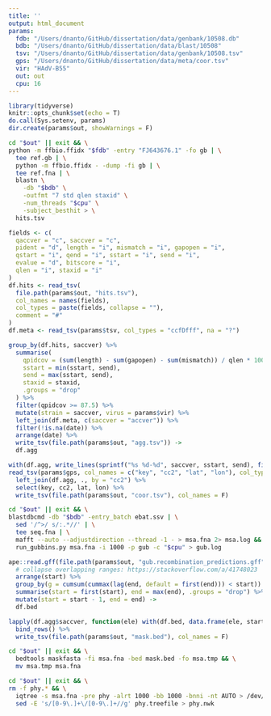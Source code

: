```yaml
---
title: ''
output: html_document
params:
  fdb: "/Users/dnanto/GitHub/dissertation/data/genbank/10508.db"
  bdb: "/Users/dnanto/GitHub/dissertation/data/blast/10508"
  tsv: "/Users/dnanto/GitHub/dissertation/data/genbank/10508.tsv"
  gps: "/Users/dnanto/GitHub/dissertation/data/meta/coor.tsv"
  vir: "HAdV-B55"
  out: out
  cpu: 16
---
```


```r
library(tidyverse)
knitr::opts_chunk$set(echo = T)
do.call(Sys.setenv, params)
dir.create(params$out, showWarnings = F)
```

```bash
cd "$out" || exit && \
python -m ffbio.ffidx "$fdb" -entry "FJ643676.1" -fo gb | \
  tee ref.gb | \
  python -m ffbio.ffidx - -dump -fi gb | \
  tee ref.fna | \
  blastn \
    -db "$bdb" \
    -outfmt "7 std qlen staxid" \
    -num_threads "$cpu" \
    -subject_besthit > \
  hits.tsv
```

```r
fields <- c(
  qaccver = "c", saccver = "c", 
  pident = "d", length = "i", mismatch = "i", gapopen = "i", 
  qstart = "i", qend = "i", sstart = "i", send = "i", 
  evalue = "d", bitscore = "i", 
  qlen = "i", staxid = "i"
)
df.hits <- read_tsv(
  file.path(params$out, "hits.tsv"), 
  col_names = names(fields), 
  col_types = paste(fields, collapse = ""), 
  comment = "#"
)
df.meta <- read_tsv(params$tsv, col_types = "ccfDfff", na = "?")

group_by(df.hits, saccver) %>%
  summarise(
    qpidcov = (sum(length) - sum(gapopen) - sum(mismatch)) / qlen * 100,
    sstart = min(sstart, send),
    send = max(sstart, send),
    staxid = staxid,
    .groups = "drop"
  ) %>%
  filter(qpidcov >= 87.5) %>%
  mutate(strain = saccver, virus = params$vir) %>%
  left_join(df.meta, c(saccver = "accver")) %>%
  filter(!is.na(date)) %>%
  arrange(date) %>%
  write_tsv(file.path(params$out, "agg.tsv")) ->
  df.agg

with(df.agg, write_lines(sprintf("%s %d-%d", saccver, sstart, send), file.path(params$out, "ebat.ssv")))
read_tsv(params$gps, col_names = c("key", "cc2", "lat", "lon"), col_types = cols(.default = "c")) %>%
  left_join(df.agg, ., by = "cc2") %>%
  select(key, cc2, lat, lon) %>%
  write_tsv(file.path(params$out, "coor.tsv"), col_names = F)
```

```bash
cd "$out" || exit && \
blastdbcmd -db "$bdb" -entry_batch ebat.ssv | \
  sed '/^>/ s/:.*//' | \
  tee seq.fna | \
  mafft --auto --adjustdirection --thread -1 - > msa.fna 2> msa.log && \
  run_gubbins.py msa.fna -i 1000 -p gub -c "$cpu" > gub.log
```

```r
ape::read.gff(file.path(params$out, "gub.recombination_predictions.gff")) %>%
  # collapse overlapping ranges: https://stackoverflow.com/a/41748023
  arrange(start) %>%
  group_by(g = cumsum(cummax(lag(end, default = first(end))) < start)) %>% 
  summarise(start = first(start), end = max(end), .groups = "drop") %>%
  mutate(start = start - 1, end = end) ->
  df.bed

lapply(df.agg$saccver, function(ele) with(df.bed, data.frame(ele, start, end))) %>%
  bind_rows() %>%
  write_tsv(file.path(params$out, "mask.bed"), col_names = F)
```

```bash
cd "$out" || exit && \
  bedtools maskfasta -fi msa.fna -bed mask.bed -fo msa.tmp && \
  mv msa.tmp msa.fna
```

```bash
cd "$out" || exit && \
rm -f phy.* && \
  iqtree -s msa.fna -pre phy -alrt 1000 -bb 1000 -bnni -nt AUTO > /dev/null 2> /dev/null && \
  sed -E 's/[0-9\.]+\/[0-9\.]+//g' phy.treefile > phy.nwk
```
